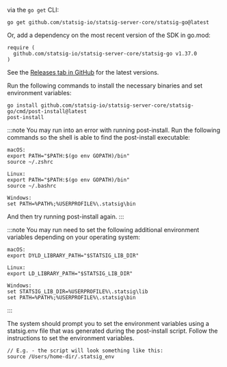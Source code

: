 via the `go get` CLI:

```
go get github.com/statsig-io/statsig-server-core/statsig-go@latest
```

Or, add a dependency on the most recent version of the SDK in go.mod:

```
require (
  github.com/statsig-io/statsig-server-core/statsig-go v1.37.0
)
```

See the [Releases tab in GitHub](https://github.com/statsig-io/go-sdk/releases) for the latest versions.

Run the following commands to install the necessary binaries and set environment variables:

```
go install github.com/statsig-io/statsig-server-core/statsig-go/cmd/post-install@latest
post-install
```

:::note 
You may run into an error with running post-install. Run the following commands so the shell is able to find the post-install executable: 

```
macOS:
export PATH="$PATH:$(go env GOPATH)/bin"
source ~/.zshrc

Linux:
export PATH="$PATH:$(go env GOPATH)/bin"
source ~/.bashrc

Windows:
set PATH=%PATH%;%USERPROFILE%\.statsig\bin

```


And then try running post-install again.
:::

:::note
You may run need to set the following additional environment variables depending on your operating system:

```
macOS:
export DYLD_LIBRARY_PATH="$STATSIG_LIB_DIR"

Linux:
export LD_LIBRARY_PATH="$STATSIG_LIB_DIR"

Windows:
set STATSIG_LIB_DIR=%USERPROFILE%\.statsig\lib
set PATH=%PATH%;%USERPROFILE%\.statsig\bin
```
:::


The system should prompt you to set the environment variables using a statsig.env file that was generated during the post-install script.
Follow the instructions to set the environment variables.

```
// E.g. - the script will look something like this:
source /Users/home-dir/.statsig_env
```



